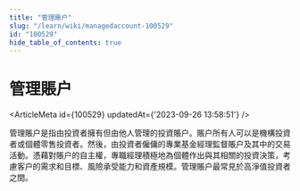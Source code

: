 ```yaml
---
title: "管理賬户"
slug: "/learn/wiki/managedaccount-100529"
id: "100529"
hide_table_of_contents: true
---
```



# 管理賬户

<ArticleMeta id={100529} updatedAt={'2023-09-26 13:58:51'} />
<div className='border-solid border-b border-t-0 my-4 border-[var(--ifm-color-gray-300)]' />

管理賬户是指由投資者擁有但由他人管理的投資賬户。賬户所有人可以是機構投資者或個體零售投資者。然後，由投資者僱傭的專業基金經理監督賬户及其中的交易活動。憑藉對賬户的自主權，專職經理積極地為個體作出與其相關的投資決策，考慮客户的需求和目標、風險承受能力和資產規模。管理賬户最常見於高淨值投資者之間。
